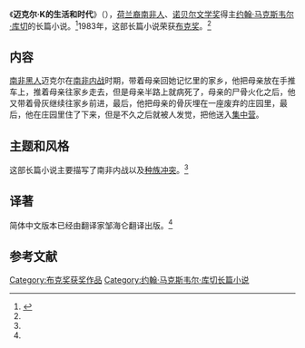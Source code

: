 《'''迈克尔·K的生活和时代'''》（{{lang-en|'''Life & Times of Michael K'''}}），[[荷兰裔南非人|荷兰裔南非人]]、[[诺贝尔文学奖|诺贝尔文学奖]]得主[[约翰·马克斯韦尔·库切|约翰·马克斯韦尔·库切]]的长篇小说。<ref name="pig" >{{cite book |author=约翰·马克斯韦尔·库切 |title=《迈克尔·K的生活和时代》|year=2004-04-01 |publisher=浙江文艺出版社 |location=杭州市 |pages= |isbn=9789753919399 |language=zh-hans}}</ref>1983年，这部长篇小说荣获[[布克奖|布克奖]]。<ref name="pig" />

==内容==
[[南非黑人|南非黑人]]迈克尔在[[南非内战|南非内战]]时期，带着母亲回她记忆里的家乡，他把母亲放在手推车上，推着母亲往家乡走去，但是母亲半路上就病死了，母亲的尸骨火化之后，他又带着骨灰继续往家乡前进，最后，他把母亲的骨灰埋在一座废弃的庄园里，最后，他在庄园里住了下来，但是不久之后就被人发觉，把他送入[[集中营|集中营]]。

==主题和风格==
这部长篇小说主要描写了南非内战以及[[种族冲突|种族冲突]]。<ref name="pig" />

==译著==
简体中文版本已经由翻译家邹海仑翻译出版。<ref name="pig" />

==参考文献==
{{reflist}}

{{约翰·马克斯韦尔·库切作品}}
{{布克奖}}
{{Authority control}}
[[Category:布克奖获奖作品|Category:布克奖获奖作品]]
[[Category:约翰·马克斯韦尔·库切长篇小说|Category:约翰·马克斯韦尔·库切长篇小说]]